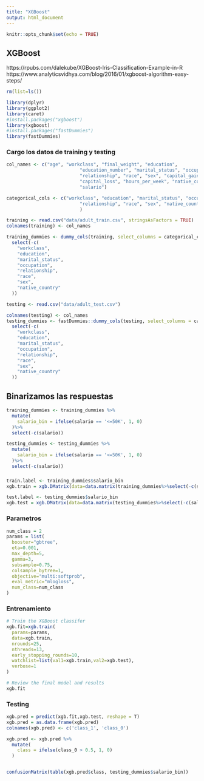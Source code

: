 ---
title: "XGBoost"
output: html_document
---

```{r setup, include=FALSE}
knitr::opts_chunk$set(echo = TRUE)
```

## XGBoost
https://rpubs.com/dalekube/XGBoost-Iris-Classification-Example-in-R
https://www.analyticsvidhya.com/blog/2016/01/xgboost-algorithm-easy-steps/

```{r}
rm(list=ls())
```

```{r}
library(dplyr)
library(ggplot2)
library(caret)
#install.packages("xgboost")
library(xgboost)
#install.packages("fastDummies")
library(fastDummies)
```

### Cargo los datos de training y testing

```{r}
col_names <- c("age", "workclass", "final_weight", "education",
                           "education_number", "marital_status", "occupation",
                           "relationship", "race", "sex", "capital_gain",
                           "capital_loss", "hours_per_week", "native_country",
                           "salario")

categorical_cols <- c("workclass", "education", "marital_status", "occupation",
                           "relationship", "race", "sex", "native_country"
                           )

training <- read.csv("data/adult_train.csv", stringsAsFactors = TRUE)
colnames(training) <- col_names

training_dummies <- dummy_cols(training, select_columns = categorical_cols, remove_first_dummy = F)%>%
  select(-c(
    "workclass",
    "education",
    "marital_status",
    "occupation",
    "relationship",
    "race",
    "sex",
    "native_country"
  ))

testing <- read.csv("data/adult_test.csv")

colnames(testing) <- col_names
testing_dummies <- fastDummies::dummy_cols(testing, select_columns = categorical_cols, remove_first_dummy = F)%>%
  select(-c(
    "workclass",
    "education",
    "marital_status",
    "occupation",
    "relationship",
    "race",
    "sex",
    "native_country"
  ))
```

## Binarizamos las respuestas
```{r}

training_dummies <- training_dummies %>%
  mutate(
    salario_bin = ifelse(salario == '<=50K', 1, 0)
  )%>%
  select(-c(salario))

testing_dummies <- testing_dummies %>%
  mutate(
    salario_bin = ifelse(salario == '<=50K', 1, 0)
  )%>%
  select(-c(salario))
```

### 
```{r}
train.label <- training_dummies$salario_bin
xgb.train = xgb.DMatrix(data=data.matrix(training_dummies%>%select(-c(salario_bin))),label=train.label)

test.label <- testing_dummies$salario_bin
xgb.test = xgb.DMatrix(data=data.matrix(testing_dummies%>%select(-c(salario_bin))),label=test.label)

```


### Parametros
```{r}
num_class = 2
params = list(
  booster="gbtree",
  eta=0.001,
  max_depth=5,
  gamma=3,
  subsample=0.75,
  colsample_bytree=1,
  objective="multi:softprob",
  eval_metric="mlogloss",
  num_class=num_class
)
```

### Entrenamiento
```{r}
# Train the XGBoost classifer
xgb.fit=xgb.train(
  params=params,
  data=xgb.train,
  nrounds=25,
  nthreads=13,
  early_stopping_rounds=10,
  watchlist=list(val1=xgb.train,val2=xgb.test),
  verbose=1
)

# Review the final model and results
xgb.fit
```
### Testing
```{r}
xgb.pred = predict(xgb.fit,xgb.test, reshape = T)
xgb.pred = as.data.frame(xgb.pred)
colnames(xgb.pred) <- c('class_1', 'class_0')
```


```{r}
xgb.pred <- xgb.pred %>%
  mutate(
    class = ifelse(class_0 > 0.5, 1, 0)
  )


confusionMatrix(table(xgb.pred$class, testing_dummies$salario_bin))
```
